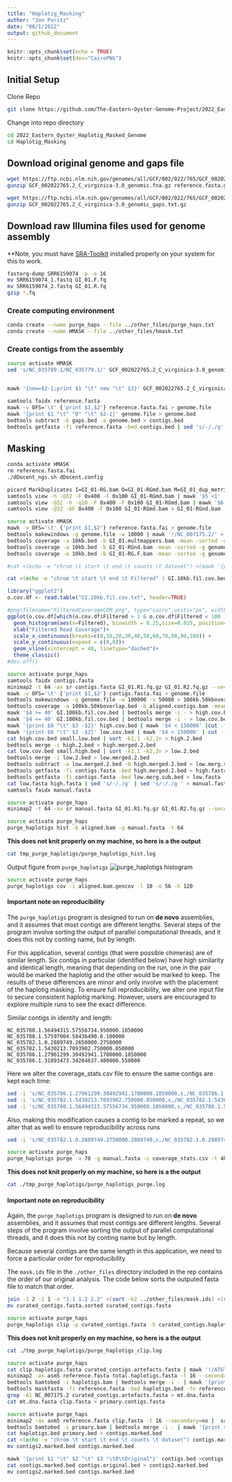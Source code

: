 ```yaml
---
title: "Haplotig_Masking"
author: "Jon Puritz"
date: "08/1/2022"
output: github_document
---
```


```r
knitr::opts_chunk$set(echo = TRUE)
knitr::opts_chunk$set(dev="CairoPNG")
```

## Initial Setup

Clone Repo
```bash
git clone https://github.com/The-Eastern-Oyster-Genome-Project/2022_Eastern_Oyster_Haplotig_Masked_Genome.git
```

Change into repo directory
```bash
cd 2022_Eastern_Oyster_Haplotig_Masked_Genome
cd Haplotig_Masking
```

## Download original genome and gaps file

```bash
wget https://ftp.ncbi.nlm.nih.gov/genomes/all/GCF/002/022/765/GCF_002022765.2_C_virginica-3.0/GCF_002022765.2_C_virginica-3.0_genomic.fna.gz
gunzip GCF_002022765.2_C_virginica-3.0_genomic.fna.gz reference.fasta.gz

wget https://ftp.ncbi.nlm.nih.gov/genomes/all/GCF/002/022/765/GCF_002022765.2_C_virginica-3.0/GCF_002022765.2_C_virginica-3.0_genomic_gaps.txt.gz
gunzip GCF_002022765.2_C_virginica-3.0_genomic_gaps.txt.gz
```

## Download raw Illumina files used for genome assembly

**Note, you must have [SRA-Toolkit](https://github.com/ncbi/sra-tools/wiki/02.-Installing-SRA-Toolkit) installed properly on your system for this to work.

```bash
fasterq-dump SRR6159074 -p -e 16
mv SRR6159074_1.fastq GI_01.F.fq
mv SRR6159074_2.fastq GI_01.R.fq
gzip *.fq
```


### Create computing environment
```bash
conda create --name purge_haps --file ../other_files/purge_haps.txt
conda create --name HMASK --file ../other_files/hmask.txt
```


### Create contigs from the assembly
```bash
source activate HMASK
sed 's/NC_035789.1/NC_035779.1/' GCF_002022765.2_C_virginica-3.0_genomic.fna | seqkit sort -N - -w0 | seqkit seq -u -w 0 | sed 's/NC_035779.1/NC_035789.1/' > reference.fasta


mawk '{new=$2-1;print $1 "\t" new "\t" $3}' GCF_002022765.2_C_virginica-3.0_genomic_gaps.txt | mawk '!/#/' > gaps.bed

samtools faidx reference.fasta
mawk -v OFS='\t' {'print $1,$2'} reference.fasta.fai > genome.file
mawk '{print $1 "\t" "0" "\t" $2-1}' genome.file > genome.bed
bedtools subtract -b gaps.bed -a genome.bed > contigs.bed
bedtools getfasta -fi reference.fasta -bed contigs.bed | sed 's/-/./g' | sed 's/:/./g ' > contigs.fasta


```


## Masking

```bash
conda activate HMASK
rm reference.fasta.fai
./dDocent_ngs.sh dDocent.config

picard MarkDuplicates I=GI_01-RG.bam O=GI_01-RGmd.bam M=GI_01_dup_metrics.txt OPTICAL_DUPLICATE_PIXEL_DISTANCE=2500 TAGGING_POLICY=OpticalOnly &> md.GI_01.log
samtools view -h -@32 -F 0x400 -F 0x100 GI_01-RGmd.bam | mawk '$5 <1' |samtools view -@32 - -SbT reference.fasta > GI_01.multmappers.bam
samtools view -@32 -h -q10 -F 0x400 -F 0x100 GI_01-RGmd.bam | mawk '$6 !~/[8-9].[SH]/ && $6 !~ /[1-9][0-9].[SH]/' | samtools view -@32 - -SbT reference.fasta > GI_01-RG.F.bam
samtools view -@32 -bF 0x400 -F 0x100 GI_01-RGmd.bam > GI_01-RGnd.bam

```

```bash
source activate HMASK
mawk -v OFS='\t' {'print $1,$2'} reference.fasta.fai > genome.file
bedtools makewindows -g genome.file -w 10000 | mawk '!/NC_007175.2/' > 10kb.bed
bedtools coverage -a 10kb.bed -b GI_01.multmappers.bam -mean -sorted -g genome.file > GI.10kb.multi.cov.bed &
bedtools coverage -a 10kb.bed -b GI_01-RGnd.bam -mean -sorted -g genome.file > GI.10kb.cov.bed &
bedtools coverage -a 10kb.bed -b GI_01-RG.F.bam -mean -sorted -g genome.file > GI.10kb.fil.cov.bed
```

```bash
#cat <(echo -e "chrom \t start \t end \t counts \t dataset") <(mawk '{print $1 "\t" $2 "\t" $3 "\t" $4 "\tFiltered"}' GI.10kb.fil.cov.bed ) <(mawk '{print $0 "\tMulti"}' GI.10kb.multi.cov.bed ) <(mawk '{print $0 "\tTotal"}' GI.10kb.cov.bed ) > original.coverage.bed

cat <(echo -e "chrom \t start \t end \t Filtered" ) GI.10kb.fil.cov.bed > GI.10kb.fil.cov.txt
```


```r
library("ggplot2")
o.cov.df <- read.table("GI.10kb.fil.cov.txt", header=TRUE)

#png(filename="FilteredCoverageCOM.png", type="cairo",units="px", width=5600, height=3000, res=300, bg="transparent")
ggplot(o.cov.df[which(o.cov.df$Filtered > 1 & o.cov.df$Filtered < 100 ),]) +
  geom_histogram(aes(x=Filtered), binwidth = 0.25,size=0.025, position="identity", alpha= 0.75)+
  xlab("Filtered Read Coverage")+
  scale_x_continuous(breaks=c(0,10,20,30,40,50,60,70,80,90,100)) +
  scale_y_continuous(expand = c(0,0))+
  geom_vline(xintercept = 40, linetype="dashed")+
  theme_classic()
#dev.off()
```



```bash
source activate purge_haps
samtools faidx contigs.fasta
minimap2 -t 64 -ax sr contigs.fasta GI_01.R1.fq.gz GI_01.R2.fq.gz --secondary=no | samtools sort -m 10G -o aligned.contigs.bam -T tmp.ali
mawk -v OFS='\t' {'print $1,$2'} contigs.fasta.fai > genome.file
bedtools makewindows -g genome.file -w 100000 -s 50000 > 100kb.50kboverlap.bed
bedtools coverage -a 100kb.50kboverlap.bed -b aligned.contigs.bam -mean -sorted -g genome.file > GI.100kb.fil.cov.bed
mawk '$4 >= 40' GI.100kb.fil.cov.bed | bedtools merge -i - > high.cov.bed
mawk '$4 <= 40' GI.100kb.fil.cov.bed | bedtools merge -i - > low.cov.bed
mawk '{print $0 "\t" $3 -$2}' high.cov.bed | mawk '$4 < 150000' |cut -f1-3 > small.high.bed
mawk '{print $0 "\t" $3 -$2}' low.cov.bed | mawk '$4 < 150000' | cut -f1-3 > small.low.bed
cat high.cov.bed small.low.bed | sort -k1,1 -k2,2n > high.2.bed
bedtools merge -i high.2.bed > high.merged.2.bed
cat low.cov.bed small.high.bed | sort -k1,1 -k2,2n > low.2.bed
bedtools merge -i low.2.bed > low.merged.2.bed
bedtools subtract -a low.merged.2.bed -b high.merged.2.bed > low.merg.sub.bed
bedtools getfasta -fi contigs.fasta -bed high.merged.2.bed > high.fasta
bedtools getfasta -fi contigs.fasta -bed low.merg.sub.bed > low.fasta
cat low.fasta high.fasta | sed 's/-/./g' | sed 's/:/./g ' > manual.fasta
samtools faidx manual.fasta

```

```bash
source activate purge_haps
minimap2 -t 64 -ax sr manual.fasta GI_01.R1.fq.gz GI_01.R2.fq.gz --secondary=no | samtools sort -m 10G -o aligned.bam -T tmp.ali
```

```bash
source activate purge_haps
purge_haplotigs hist -b aligned.bam -g manual.fasta -t 64

```

**This does not knit properly on my machine, so here is a the output**
```bash
cat tmp_purge_haplotigs/purge_haplotigs_hist.log
```

Output figure from `purge_haplotigs`
![purge_haplotigs histogram](./aligned.bam.histogram.png)



```bash
source activate purge_haps
purge_haplotigs cov -i aligned.bam.gencov -l 10 -m 56 -h 120
```

#### Important note on reproducibility
The `purge_haplotigs` program is designed to run on **de novo** assemblies, and it assumes that most contigs are different lengths.  Several steps of the program involve sorting the output of parallel computational threads, and it does this not by conting name, but by length.  

For this application, several contigs (that were possible chimeras) are of similar length.  Six contigs in particular (identified below) have high similarity and identical length, meaning that depending on the run, one in the pair would be marked the haplotig and the other would be marked to keep.  The results of these differences are minor and only involve with the placement of the haplotig masking.  To ensure full reproducibility, we alter one input file to secure consistent haplotig marking.  However, users are encouraged to explore multiple runs to see the exact difference.

Similar contigs in identity and length:
```
NC_035780.1.56494315.57556734.950000.1050000
NC_035780.1.57597004.58436490.0.100000
NC_035782.1.0.2889749.2650000.2750000
NC_035782.1.5430213.7093902.750000.850000
NC_035786.1.27961299.30492941.1700000.1850000
NC_035786.1.31893473.34284637.400000.550000
```

Here we alter the coverage_stats.csv file to ensure the same contigs are kept each time:

```bash
sed -i 's/NC_035786.1.27961299.30492941.1700000.1850000,s,/NC_035786.1.27961299.30492941.1700000.1850000,,/g' coverage_stats.csv
sed -i 's/NC_035782.1.5430213.7093902.750000.850000,s,/NC_035782.1.5430213.7093902.750000.850000,,/g' coverage_stats.csv
sed -i 's/NC_035780.1.56494315.57556734.950000.1050000,s,/NC_035780.1.56494315.57556734.950000.1050000,,/g' coverage_stats.csv
```

Also, making this modification causes a contig to be marked a repeat, so we alter that as well to ensure reproducibility across runs

```bash
sed -i 's/NC_035782.1.0.2889749.2750000.2889749,s,/NC_035782.1.0.2889749.2750000.2889749,,/g' coverage_stats.csv  
```


```bash
source activate purge_haps
purge_haplotigs purge -a 70 -g manual.fasta -c coverage_stats.csv -t 48 -d -b aligned.bam -o curated_contigs
```

**This does not knit properly on my machine, so here is a the output**
```bash
cat ./tmp_purge_haplotigs/purge_haplotigs_purge.log
```

#### Important note on reproducibility
Again, the `purge_haplotigs` program is designed to run on **de novo** assemblies, and it assumes that most contigs are different lengths. Several steps of the program involve sorting the output of parallel computational threads, and it does this not by conting name but by length.  

Because several contigs are the same length in this application, we need to force a particular order for reproducibility

The `mask.ids` file in the `./other_files` directory included in the rep contains the order of our original analysis.  The code below sorts the outputed fasta file to match that order.

```bash
join -1 2 -2 1 -o "1.1 1.2 2.2" <(sort -k2 ../other_files/mask.ids) <(seqkit fx2tab curated_contigs.fasta | sort -k1) | sort -k1n | mawk '{print $2 "\t" $3}' | mawk '{print ">"$1"\n"$2}' > curated_contigs.fasta.sorted
mv curated_contigs.fasta.sorted curated_contigs.fasta

```



```bash
source activate purge_haps
purge_haplotigs clip -p curated_contigs.fasta -h curated_contigs.haplotigs.fasta -t 48
```

**This does not knit properly on my machine, so here is a the output**
```bash
cat ./tmp_purge_haplotigs/purge_haplotigs_clip.log
```

```bash
source activate purge_haps
cat clip.haplotigs.fasta curated_contigs.artefacts.fasta | mawk '!/ATGTTTTCTCAAGGATTCAAGAATTTTCTGTTAAGAATTTTTCCCATTCGCGGGTTTATCC/' | mawk '!/NC_007175.2/' > total.haplotigs.fasta
minimap2 -ax asm5 reference.fasta total.haplotigs.fasta -t 16 --secondary=no |  samtools sort -@ 16 -m 5G -o haplotigs.bam
bedtools bamtobed -i haplotigs.bam | bedtools merge -i - | mawk '{print $1 "\t" $2 "\t" $3 "\t0\thaplotig"}' > haplotigs.bed
bedtools maskfasta -fi reference.fasta -bed haplotigs.bed -fo reference.masked.fasta
grep -A1 NC_007175.2 curated_contigs.artefacts.fasta > mt.dna.fasta
cat mt.dna.fasta clip.fasta > primary.contigs.fasta
```




```bash
source activate purge_haps
minimap2 -ax asm5 reference.fasta clip.fasta -t 16 --secondary=no |  samtools sort -@ 16 -m 5G -o primary.bam
bedtools bamtobed -i primary.bam | bedtools merge -i - | mawk '{print $1 "\t" $2 "\t" $3 "\t0\tprimary"}' > primary.bed
cat haplotigs.bed primary.bed > contigs.marked.bed
cat <(echo -e "chrom \t start \t end \t counts \t dataset") contigs.marked.bed > contigs2.marked.bed
mv contigs2.marked.bed contigs.marked.bed

mawk '{print $1 "\t" $2 "\t" $3 "\t0\tOriginal"}' contigs.bed >contigs.original.bed
cat contigs.marked.bed contigs.original.bed > contigs2.marked.bed
mv contigs2.marked.bed contigs.marked.bed
```
